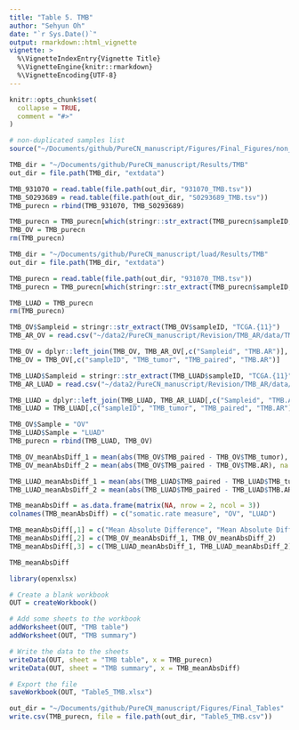 ```yaml
---
title: "Table 5. TMB"
author: "Sehyun Oh"
date: "`r Sys.Date()`"
output: rmarkdown::html_vignette
vignette: >
  %\VignetteIndexEntry{Vignette Title}
  %\VignetteEngine{knitr::rmarkdown}
  %\VignetteEncoding{UTF-8}
---
```


```r
knitr::opts_chunk$set(
  collapse = TRUE,
  comment = "#>"
)
```

```r
# non-duplicated samples list
source("~/Documents/github/PureCN_manuscript/Figures/Final_Figures/non_dup.R")
```

```r
TMB_dir = "~/Documents/github/PureCN_manuscript/Results/TMB"
out_dir = file.path(TMB_dir, "extdata")

TMB_931070 = read.table(file.path(out_dir, "931070_TMB.tsv"))
TMB_S0293689 = read.table(file.path(out_dir, "S0293689_TMB.tsv"))
TMB_purecn = rbind(TMB_931070, TMB_S0293689)

TMB_purecn = TMB_purecn[which(stringr::str_extract(TMB_purecn$sampleID, "TCGA.{11}") %in% ovc_236),]
TMB_OV = TMB_purecn
rm(TMB_purecn)
```

```r
TMB_dir = "~/Documents/github/PureCN_manuscript/luad/Results/TMB"
out_dir = file.path(TMB_dir, "extdata")

TMB_purecn = read.table(file.path(out_dir, "931070_TMB.tsv"))
TMB_purecn = TMB_purecn[which(stringr::str_extract(TMB_purecn$sampleID, "TCGA.{11}") %in% luad_442),]

TMB_LUAD = TMB_purecn
rm(TMB_purecn)
```

```r
TMB_OV$Sampleid = stringr::str_extract(TMB_OV$sampleID, "TCGA.{11}")
TMB_AR_OV = read.csv("~/data2/PureCN_manuscript/Revision/TMB_AR/data/TMB_AR_OVC.csv")[,-1]

TMB_OV = dplyr::left_join(TMB_OV, TMB_AR_OV[,c("Sampleid", "TMB.AR")], by = "Sampleid")
TMB_OV = TMB_OV[,c("sampleID", "TMB_tumor", "TMB_paired", "TMB.AR")]

TMB_LUAD$Sampleid = stringr::str_extract(TMB_LUAD$sampleID, "TCGA.{11}")
TMB_AR_LUAD = read.csv("~/data2/PureCN_manuscript/Revision/TMB_AR/data/TMB_AR_LUAD.csv")[,-1]

TMB_LUAD = dplyr::left_join(TMB_LUAD, TMB_AR_LUAD[,c("Sampleid", "TMB.AR")], by = "Sampleid")
TMB_LUAD = TMB_LUAD[,c("sampleID", "TMB_tumor", "TMB_paired", "TMB.AR")]
```

```r
TMB_OV$Sample = "OV"
TMB_LUAD$Sample = "LUAD"
TMB_purecn = rbind(TMB_LUAD, TMB_OV)
```



```r
TMB_OV_meanAbsDiff_1 = mean(abs(TMB_OV$TMB_paired - TMB_OV$TMB_tumor), na.rm=TRUE)
TMB_OV_meanAbsDiff_2 = mean(abs(TMB_OV$TMB_paired - TMB_OV$TMB.AR), na.rm=TRUE) 

TMB_LUAD_meanAbsDiff_1 = mean(abs(TMB_LUAD$TMB_paired - TMB_LUAD$TMB_tumor), na.rm=TRUE)
TMB_LUAD_meanAbsDiff_2 = mean(abs(TMB_LUAD$TMB_paired - TMB_LUAD$TMB.AR), na.rm=TRUE) 
```

```r
TMB_meanAbsDiff = as.data.frame(matrix(NA, nrow = 2, ncol = 3))
colnames(TMB_meanAbsDiff) = c("somatic.rate measure", "OV", "LUAD")

TMB_meanAbsDiff[,1] = c("Mean Absolute Difference", "Mean Absolute Difference (simplified)")
TMB_meanAbsDiff[,2] = c(TMB_OV_meanAbsDiff_1, TMB_OV_meanAbsDiff_2)
TMB_meanAbsDiff[,3] = c(TMB_LUAD_meanAbsDiff_1, TMB_LUAD_meanAbsDiff_2)

TMB_meanAbsDiff
```


```r
library(openxlsx)

# Create a blank workbook
OUT = createWorkbook()

# Add some sheets to the workbook
addWorksheet(OUT, "TMB table")
addWorksheet(OUT, "TMB summary")

# Write the data to the sheets
writeData(OUT, sheet = "TMB table", x = TMB_purecn)
writeData(OUT, sheet = "TMB summary", x = TMB_meanAbsDiff)

# Export the file
saveWorkbook(OUT, "Table5_TMB.xlsx")
```

```r
out_dir = "~/Documents/github/PureCN_manuscript/Figures/Final_Tables"
write.csv(TMB_purecn, file = file.path(out_dir, "Table5_TMB.csv"))
```